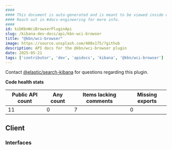 ```yaml
---
####
#### This document is auto-generated and is meant to be viewed inside our experimental, new docs system.
#### Reach out in #docs-engineering for more info.
####
id: kibKbnWciBrowserPluginApi
slug: /kibana-dev-docs/api/kbn-wci-browser
title: "@kbn/wci-browser"
image: https://source.unsplash.com/400x175/?github
description: API docs for the @kbn/wci-browser plugin
date: 2025-05-21
tags: ['contributor', 'dev', 'apidocs', 'kibana', '@kbn/wci-browser']
---
```




Contact [@elastic/search-kibana](https://github.com/orgs/elastic/teams/search-kibana) for questions regarding this plugin.

**Code health stats**

| Public API count  | Any count | Items lacking comments | Missing exports |
|-------------------|-----------|------------------------|-----------------|
| 11 | 0 | 7 | 0 |

## Client

### Interfaces
<DocDefinitionList data={kbnWciBrowserObj.client.interfaces}/>


